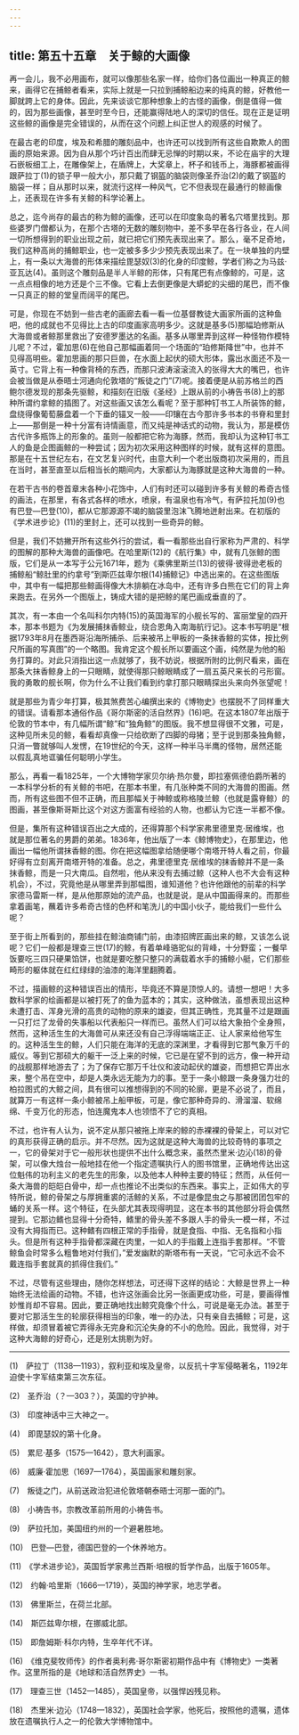 ```yaml
---
---
---
```

title: 第五十五章　关于鲸的大画像
---






再一会儿，我不必用画布，就可以像那些名家一样，给你们各位画出一种真正的鲸来，画得它在捕鲸者看来，实际上就是一只拉到捕鲸船边来的纯真的鲸，好教他一脚就跨上它的身体。因此，先来谈谈它那种想象上的古怪的画像，倒是值得一做的，因为那些画像，甚至时至今日，还能赢得陆地人的深切的信任。现在正是证明这些鲸的画像是完全错误的，从而在这个问题上纠正世人的观感的时候了。

在最古老的印度，埃及和希腊的雕刻品中，也许还可以找到所有这些自欺欺人的图画的原始来源。因为自从那个巧计百出而肆无忌惮的时期以来，不论在庙宇的大理石嵌板细工上，在雕像架上，在盾牌上，大奖章上，杯子和钱币上，海豚都被画得跟萨拉丁(1)的锁子甲一般大小，那只戴了钢盔的脑袋则像圣乔治(2)的戴了钢盔的脑袋一样；自从那时以来，就流行这样一种风气，它不但表现在最通行的鲸画像上，还表现在许多有关鲸的科学论著上。

总之，迄今尚存的最古的称为鲸的画像，还可以在印度象岛的著名穴塔里找到。那些婆罗门僧都认为，在那个古塔的无数的雕刻物中，差不多早在各行各业，在人间一切所想得到的职业出现之前，就已把它们预先表现出来了。那么，毫不足奇地，我们这种高尚的捕鲸职业，也一定被多多少少预先表现出来了。在一块单独的内壁上，有一条以大海兽的形体来描绘毘瑟奴(3)的化身的印度鲸，学者们称之为马兹·亚瓦达(4)。虽则这个雕刻品是半人半鲸的形体，只有尾巴有点像鲸的，可是，这一点点相像的地方还是个三不像。它看上去倒更像是大蟒蛇的尖细的尾巴，而不像一只真正的鲸的堂皇而阔平的尾巴。

可是，你现在不妨到一些古老的画廊去看一看一位基督教徒大画家所画的这种鱼吧，他的成就也不见得比上古的印度画家高明多少。这就是基多(5)那幅珀修斯从大海兽或者鲸那里救出了安德罗墨达的名画。基多从哪里弄到这样一种怪物作模特儿呢？不过，霍加思(6)在他自己那幅画着同一个场面的“珀修斯降世”中，也并不见得高明些。霍加思画的那只巨兽，在水面上起伏的硕大形体，露出水面还不及一英寸。它背上有一种像背椅的东西，而那只波涛滚滚流入的张得大大的嘴巴，也许会被当做是从泰晤士河通向伦敦塔的“叛徒之门”(7)呢。接着便是从前苏格兰的西鲍尔德发现的那条先驱鲸，和描刻在旧版《圣经》上跟从前的小祷告书(8)上的那种所谓约拿鲸的插图了。对这些画又该怎么看呢？至于那种钉书工人所装饰的鲸，盘绕得像葡萄藤盘着一个下垂的锚叉一般——印镶在古今那许多书本的书脊和里封上——那倒是一种十分富有诗情画意，而又纯是神话式的动物，我认为，那是模仿古代许多瓶饰上的形象的。虽则一般都把它称为海豚，然而，我却认为这种钉书工人的鱼是企图画鲸的一种尝试；因为初次采用这种图样的时候，就有这样的意图。那是在十五世纪左右，在文艺复兴时代，由意大利一个老出版商初次采用的，而且在当时，甚至直至以后相当长的期间内，大家都认为海豚就是这种大海兽的一种。

在若干古书的卷首章末各种小花饰中，人们有时还可以碰到许多有关鲸的希奇古怪的画法，在那里，有各式各样的喷水，喷泉，有温泉也有冷气，有萨拉托加(9)也有巴登—巴登(10)，都从它那源源不竭的脑袋里泡沫飞腾地迸射出来。在初版的《学术进步论》(11)的里封上，还可以找到一些奇异的鲸。

但是，我们不妨撇开所有这些外行的尝试，看一看那些出自行家称为严肃的、科学的图解的那种大海兽的画像吧。在哈里斯(12)的《航行集》中，就有几张鲸的图版，它们是从一本写于公元1671年，题为《乘佛里斯兰(13)的彼得·彼得逊老板的捕鲸船“鲸肚里的约拿号”到斯匹兹卑尔根(14)捕鲸记》中选出来的。在这些图版中，其中有一幅把那些鲸画得像大木排躺在冰岛中，还有许多白熊在它们的背上奔来跑去。在另外一个图版上，铸成大错的是把鲸的尾巴画成垂直的了。

其次，有一本由一个名叫科尔内特(15)的英国海军的小舰长写的、富丽堂皇的四开本，那本书题为《为发展捕抹香鲸业，绕合恩角入南海航行记》。这本书写明是“根据1793年8月在墨西哥沿海所捕杀、后来被吊上甲板的一条抹香鲸的实体，按比例尺所画的写真图”的一个略图。我肯定这个舰长所以要画这个画，纯然是为他的船务打算的。对此只消指出这一点就够了，我不妨说，根据所附的比例尺看来，画在那条大抹香鲸身上的一只眼睛，就使得那只鲸眼睛成了一扇五英尺来长的弓形窗。我的勇敢的舰长啊，你为什么不让我们看到约拿打那只眼睛探出头来向外张望呢！

就是那些为青少年打算，极其煞费苦心编撰出来的《博物史》也摆脱不了同样重大的错误。请看那本通俗作品《哥尔斯密的活自然界》(16)吧。在这本1807年出版于伦敦的节本中，有几幅所谓“鲸”和“独角鲸”的图版。我不想显得很不文雅，可是，这种见所未见的鲸，看看却真像一只给砍断了四脚的母猪；至于说到那条独角鲸，只消一瞥就够叫人发愣，在19世纪的今天，这样一种半马半鹰的怪物，居然还能以假乱真地诓骗任何聪明小学生。

那么，再看一看1825年，一个大博物学家贝尔纳·热尔曼，即拉塞佩德伯爵所著的一本科学分析的有关鲸的书吧，在那本书里，有几张种类不同的大海兽的图画。然而，所有这些图不但不正确，而且那幅关于神鲸或称格陵兰鲸（也就是露脊鲸）的图画，甚至像斯哥斯比这个对这方面富有经验的人物，也都认为它连一半都不像。

但是，集所有这种错误百出之大成的，还得算那个科学家弗里德里克·居维埃，也就是那位著名的男爵的弟弟。1836年，他出版了一本《鲸博物史》，在那里边，他画出一幅他所谓抹香鲸的图。你在把这幅图拿给随便哪个南塔开特人看之前，你最好得有立刻离开南塔开特的准备。总之，弗里德里克·居维埃的抹香鲸并不是一条抹香鲸，而是一只大南瓜。自然啦，他从来没有去捕过鲸（这种人也不大会有这种机会），不过，究竟他是从哪里弄到那幅图，谁知道他？也许他跟他的前辈的科学家德马雷斯一样，是从他那原始的流产品，也就是说，是从中国画得来的。而那些拿着画笔，蘸着许多希奇古怪的色杯和笔洗儿的中国小伙子，能给我们一些什么呢？

至于街上所看到的，那些挂在鲸油商铺门前，由漆招牌匠画出来的鲸，又该怎么说呢？它们一般都是理查三世(17)的鲸，有着单峰骆驼似的背峰，十分野蛮；一餐早饭要吃三四只硬果馅饼，也就是要吃整只整只的满载着水手的捕鲸小艇，它们那些畸形的躯体就在红红绿绿的油漆的海洋里翻腾着。

不过，描画鲸的这种错误百出的情形，毕竟还不算是顶惊人的。请想一想吧！大多数科学家的绘画都是以被打死了的鱼为蓝本的；其实，这种做法，虽想表现出这种未遭打击、浑身光滑的高贵的动物的原来的雄姿，但其正确性，充其量不过是跟画一只打烂了龙骨的失事船以代表船只一样而已。虽然人们可以给大象拍个全身照，然而，这种活生生的大海兽可从来还没有自己浮得端端正正、让人家来给他写生的。这种活生生的鲸，人们只能在海洋的无底的深渊里，才看得到它那气象万千的威仪。等到它那硕大的躯干一泛上来的时候，它已是在望不到的远方，像一种开动的战舰那样地游去了；为了保存它那万千壮仪和波动起伏的雄姿，而想把它弄出水来，整个吊在空中，却是人类永远无能为力的事。至于一条小鲸跟一条身强力壮的柏拉图式的大鲸之间，具有很可以推想得到的不同的轮廓，更是不必说了，而且，就算万一有这样一条小鲸被吊上船甲板，可是，像它那种奇异的、滑溜溜、软绵绵、千变万化的形态，怕连魔鬼本人也领悟不了它的真相。

不过，也许有人认为，说不定从那只被拖上岸来的鲸的赤裸裸的骨架上，可以对它的真形获得正确的启示。并不尽然。因为这就是这种大海兽的比较奇特的事项之一，它的骨架对于它一般形状也提供不出什么概念来，虽然杰里米·边沁(18)的骨架，可以像大烛台一般地挂在他一个指定遗嘱执行人的图书馆里，正确地传达出这位魁伟的功利主义的老先生的形象，以及他本人种种主要的特征；然而，从任何一条大海兽的皑皑白骨中，却一点也推论不出类似的东西来。事实上，正如伟大的亨特所说，鲸的骨架之与厚拥重裘的活鲸的关系，不过是像昆虫之与那被团团包牢的蛹的关系一样。这个特征，在头部尤其表现得明显，这在本书的其他部分将会偶然提到。它那边鳍也显得十分奇特，鳍里的骨头差不多跟人手的骨头一模一样，不过没有大拇指而已。这种鳍有四根正常的手指骨，就是食指、中指、无名指和小指头。但是所有这种手指骨都深藏在肉里，一如人的手指戴上连指手套那样。“不管鲸鱼会时常多么粗鲁地对付我们，”爱发幽默的斯塔布有一天说，“它可永远不会不戴连指手套就真的抓得住我们。”

不过，尽管有这些理由，随你怎样想法，可还得下这样的结论：大鲸是世界上一种始终无法绘画的动物。不错，也许这张画会比另一张画更成功些，可是，要画得惟妙惟肖却不容易。因此，要正确地找出鲸究竟像个什么，可说是毫无办法。甚至于要对它那活生生的轮廓获得相当的印象，唯一的办法，只有亲自去捕鲸；可是，这样做，却须冒着被它弄得永无完身和沉沦失身的不小的危险。因此，我觉得，对于这种大海鲸的好奇心，还是别太挑剔为好。





* * *



(1)　萨拉丁（1138—1193），叙利亚和埃及皇帝，以反抗十字军侵略著名，1192年迫使十字军结束第三次东征。

(2)　圣乔治（？—303？），英国的守护神。

(3)　印度神话中三大神之一。

(4)　即毘瑟奴的第十化身。

(5)　累尼·基多（1575—1642），意大利画家。

(6)　威廉·霍加思（1697—1764），英国画家和雕刻家。

(7)　叛徒之门，从前送政治犯进伦敦塔朝泰晤士河那一面的门。

(8)　小祷告书，宗教改革前所用的小祷告书。

(9)　萨拉托加，美国纽约州的一个避暑胜地。

(10)　巴登—巴登，德国巴登的一个休养地方。

(11)　《学术进步论》，英国哲学家弗兰西斯·培根的哲学作品，出版于1605年。

(12)　约翰·哈里斯（1666—1719），英国的神学家，地志学者。

(13)　佛里斯兰，在荷兰北部。

(14)　斯匹兹卑尔根，在挪威北部。

(15)　即詹姆斯·科尔内特，生卒年代不详。

(16)　《维克斐牧师传》的作者奥利弗·哥尔斯密初期作品中有《博物史》一类著作。这里所指的是《地球和活自然界史》一书。

(17)　理查三世（1452—1485），英国皇帝，以强悍凶残见称。

(18)　杰里米·边沁（1748—1832），英国社会学家，他死后，按照他的遗嘱，遗体放在遗嘱执行人之一的伦敦大学博物馆中。